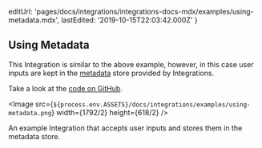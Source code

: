 
  editUrl:
    'pages/docs/integrations/integrations-docs-mdx/examples/using-metadata.mdx',
  lastEdited: '2019-10-15T22:03:42.000Z'
}

## Using Metadata

This Integration is similar to the above example, however, in this case user inputs are kept in the [metadata](/docs/integrations#using-the-metadata-store) store provided by <OrgName /> Integrations.

Take a look at the [code on GitHub](https://github.com/vercel/integrations/tree/master/using-metadata).

<Image
  src={`${process.env.ASSETS}/docs/integrations/examples/using-metadata.png`}
  width={1792/2}
  height={618/2}
/>
<Caption>An example Integration that accepts user inputs and stores them in the metadata store.</Caption>
